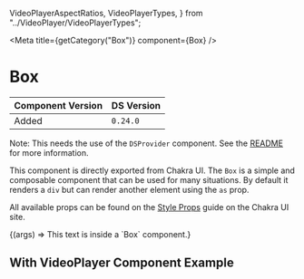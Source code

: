 
  VideoPlayerAspectRatios,
  VideoPlayerTypes,
} from "../VideoPlayer/VideoPlayerTypes";

<Meta title={getCategory("Box")} component={Box} />

# Box

| Component Version | DS Version |
| ----------------- | ---------- |
| Added             | `0.24.0`   |

Note: This needs the use of the `DSProvider` component. See the
[README](https://nypl.github.io/nypl-design-system/storybook-static/?path=/story/chakra-ui--page#dsprovider)
for more information.

This component is directly exported from Chakra UI. The `Box` is a simple and
composable component that can be used for many situations. By default it renders
a `div` but can render another element using the `as` prop.

All available props can be found on the [Style Props](https://chakra-ui.com/docs/features/style-props)
guide on the Chakra UI site.

<Canvas>
  <Story
    name="Box"
    args={{
      padding: "s",
      bg: "var(--nypl-colors-brand-primary)",
      color: "white",
    }}
  >
    {(args) => <Box {...args}>This text is inside a `Box` component.</Box>}
  </Story>
</Canvas>

## With VideoPlayer Component Example

<Canvas>
  <DSProvider>
    <Box borderWidth="3px" padding="s" borderRadius="lg" overflow="hidden">
      <VideoPlayer
        videoId="nm-dD2tx6bk"
        videoType={VideoPlayerTypes.YouTube}
        aspectRatio={VideoPlayerAspectRatios.SixteenByNine}
      />
    </Box>
  </DSProvider>
</Canvas>
